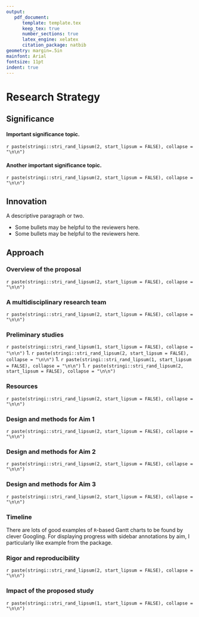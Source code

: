 ```yaml
---
output: 
   pdf_document: 
      template: template.tex
      keep_tex: true
      number_sections: true
      latex_engine: xelatex
      citation_package: natbib
geometry: margin=.5in
mainfont: Arial
fontsize: 11pt
indent: true
---
```


# Research Strategy

## Significance

#### Important significance topic.

`r paste(stringi::stri_rand_lipsum(2, start_lipsum = FALSE), collapse = "\n\n")`

#### Another important significance topic.
`r paste(stringi::stri_rand_lipsum(2, start_lipsum = FALSE), collapse = "\n\n")`

## Innovation

A descriptive paragraph or two.

* Some bullets may be helpful to the reviewers here.
* Some bullets may be helpful to the reviewers here.

## Approach

### Overview of the proposal
`r paste(stringi::stri_rand_lipsum(2, start_lipsum = FALSE), collapse = "\n\n")`

### A multidisciplinary research team
`r paste(stringi::stri_rand_lipsum(2, start_lipsum = FALSE), collapse = "\n\n")`

### Preliminary studies
`r paste(stringi::stri_rand_lipsum(1, start_lipsum = FALSE), collapse = "\n\n")`
1. `r paste(stringi::stri_rand_lipsum(2, start_lipsum = FALSE), collapse = "\n\n")`
1. `r paste(stringi::stri_rand_lipsum(1, start_lipsum = FALSE), collapse = "\n\n")`
1. `r paste(stringi::stri_rand_lipsum(2, start_lipsum = FALSE), collapse = "\n\n")`

### Resources
`r paste(stringi::stri_rand_lipsum(2, start_lipsum = FALSE), collapse = "\n\n")`

### Design and methods for Aim 1
`r paste(stringi::stri_rand_lipsum(2, start_lipsum = FALSE), collapse = "\n\n")`

### Design and methods for Aim 2
`r paste(stringi::stri_rand_lipsum(2, start_lipsum = FALSE), collapse = "\n\n")`

### Design and methods for Aim 3
`r paste(stringi::stri_rand_lipsum(2, start_lipsum = FALSE), collapse = "\n\n")`

### Timeline
There are lots of good examples of `R`-based Gantt charts to be found by clever Googling. For displaying progress with sidebar annotations by aim, I particularly like [\underline{this}](https://datascienceplus.com/visualize-your-cvs-timeline-with-r-gantt-style/) example from the [\underline{lares}](https://github.com/laresbernardo/lares) package.  

### Rigor and reproducibility
`r paste(stringi::stri_rand_lipsum(2, start_lipsum = FALSE), collapse = "\n\n")`

### Impact of the proposed study
`r paste(stringi::stri_rand_lipsum(1, start_lipsum = FALSE), collapse = "\n\n")`
